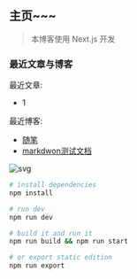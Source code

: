 ## 主页~~~
> 本博客使用 Next.js 开发

### 最近文章与博客

最近文章:
- 1

最近博客:
- [随笔](/blog/blog/jottings)
- [markdwon测试文档](/blog/blog/md-test)

![svg](/blog/img/svg404/5.svg)


```bash
# install dependencies
npm install

# run dev
npm run dev

# build it and run it
npm run build && npm run start

# or export static edition
npm run export
```


